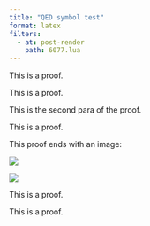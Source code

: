 ```yaml
---
title: "QED symbol test"
format: latex
filters:
  - at: post-render
    path: 6077.lua
---
```


:::{.proof}
This is a proof.
:::

:::{.proof}
This is a proof.

This is the second para of the proof.
:::

:::{.proof}
This is a proof.

This proof ends with an image:

![](./mark.jpg)
:::

:::{.proof}
![](./mark.jpg)

This is a proof.

```{=latex}
This proof ends with a raw latex block.
```
:::

:::{.proof}
```{=latex}
This proof begins with a raw latex block.
```

This is a proof.
:::

